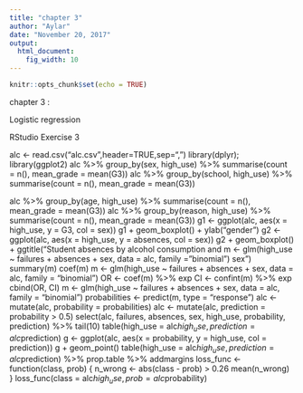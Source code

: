 ```yaml
---
title: "chapter 3"
author: "Aylar"
date: "November 20, 2017"
output: 
  html_document: 
    fig_width: 10
---
```


```r
knitr::opts_chunk$set(echo = TRUE)
```

 chapter 3 :
 
 Logistic regression
 
 RStudio Exercise 3

 
alc <-  read.csv("alc.csv",header=TRUE,sep=",")
library(dplyr); library(ggplot2)
alc %>% group_by(sex, high_use) %>% summarise(count = n(), mean_grade = mean(G3))
alc %>% group_by(school, high_use) %>% summarise(count = n(), mean_grade = mean(G3))

alc %>% group_by(age, high_use) %>% summarise(count = n(), mean_grade = mean(G3))
alc %>% group_by(reason, high_use) %>% summarise(count = n(), mean_grade = mean(G3))
g1 <- ggplot(alc, aes(x = high_use, y = G3, col = sex))
g1 + geom_boxplot() + ylab("gender")
g2 <- ggplot(alc, aes(x = high_use, y = absences, col = sex))
g2 + geom_boxplot() + ggtitle("Student absences by alcohol consumption and m <- glm(high_use ~ failures + absences + sex, data = alc, family = "binomial")
sex")
summary(m)
coef(m)
m <- glm(high_use ~ failures + absences + sex, data = alc, family = "binomial")
OR <- coef(m) %>% exp
CI <- confint(m) %>% exp
cbind(OR, CI)
m <- glm(high_use ~ failures + absences + sex, data = alc, family = "binomial")
probabilities <- predict(m, type = "response")
alc <- mutate(alc, probability = probabilities)
alc <- mutate(alc, prediction = probability > 0.5)
select(alc, failures, absences, sex, high_use, probability, prediction) %>% tail(10)
table(high_use = alc$high_use, prediction = alc$prediction)
g <- ggplot(alc, aes(x = probability, y = high_use, col = prediction))
g + geom_point()
table(high_use = alc$high_use, prediction = alc$prediction) %>% prop.table %>% addmargins
loss_func <- function(class, prob) {
  n_wrong <- abs(class - prob) > 0.26
  mean(n_wrong)
}
loss_func(class = alc$high_use, prob = alc$probability)
